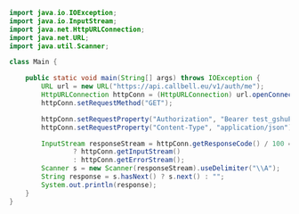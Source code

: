 ```java
import java.io.IOException;
import java.io.InputStream;
import java.net.HttpURLConnection;
import java.net.URL;
import java.util.Scanner;

class Main {

	public static void main(String[] args) throws IOException {
		URL url = new URL("https://api.callbell.eu/v1/auth/me");
		HttpURLConnection httpConn = (HttpURLConnection) url.openConnection();
		httpConn.setRequestMethod("GET");

		httpConn.setRequestProperty("Authorization", "Bearer test_gshuPaZoeEG6ovbc8M79w0QyM");
		httpConn.setRequestProperty("Content-Type", "application/json");

		InputStream responseStream = httpConn.getResponseCode() / 100 == 2
				? httpConn.getInputStream()
				: httpConn.getErrorStream();
		Scanner s = new Scanner(responseStream).useDelimiter("\\A");
		String response = s.hasNext() ? s.next() : "";
		System.out.println(response);
	}
}

```